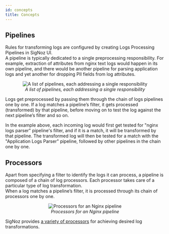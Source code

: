 ```yaml
---
id: concepts
title: Concepts
---
```



## Pipelines
Rules for transforming logs are configured by creating Logs Processing Pipelines in SigNoz UI.  
A pipeline is typically dedicated to a single preprocessing responsibility.
For example, extraction of attributes from nginx text logs would happen in
its own pipeline, and there would be another pipeline for parsing application
logs and yet another for dropping PII fields from log attributes.


<figure data-zoomable align="center">
    <img
      src="/img/logs/pipelines/pipelines-list.webp"
      alt="A list of pipelines, each addressing a single responsibility"
    />
    <figcaption>
      <i>
        A list of pipelines, each addressing a single responsibility
      </i>
    </figcaption>
</figure>


Logs get preprocessed by passing them through the chain of logs  pipelines one by one. If a log matches a pipeline’s filter, it gets processed (transformed) by
that pipeline, before moving on to test the log against the next pipeline’s filter and so on.  

In the example above, each incoming log would first get tested for "nginx logs parser" pipeline's filter, and if it is a match, it will be transformed by that pipeline. The transformed log will then be tested for a match with the "Application Logs Parser" pipeline, followed by other pipelines in the chain one by one.


## Processors
Apart from specifying a filter to identify the logs it can process,
a pipeline is composed of a chain of log processors. Each processor takes care of a particular type of log transformation.  
When a log matches a pipeline’s filter, it is processed through its chain of processors one by one.  


<figure data-zoomable align="center">
  <img
    src="/img/logs/pipelines/nginx-pipeline-processors.webp"
    alt="Processors for an Nginx pipeline"
  />
  <figcaption>
    <i>
      Processors for an Nginx pipeline
    </i>
  </figcaption>
</figure>


SigNoz provides [a variety of processors](/docs/logs-pipelines/processors.md) for achieving desired log transformations.